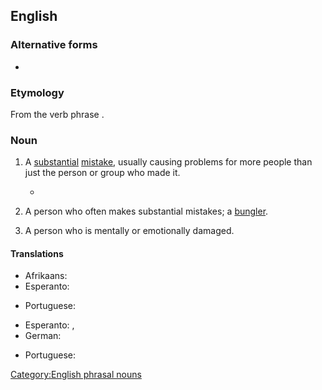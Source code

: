 {{also|screw-up|screw up}}
==English==

===Alternative forms===
* {{l|en|screw-up}}

===Etymology===
From the verb phrase {{m|en|screw up}}.

===Noun===
{{en-noun}}

# {{lb|en|colloquial}} A [[substantial]] [[mistake]], usually causing problems for more people than just the person or group who made it.
#* {{quote-book
|year=1977
|author=John Osborne
|title=White House watch: the Ford years‎
|page=147
|passage=The Ford administration emerged in better shape than it deserved from the fantastic '''screw-up''' that preceded the release of the Rockefeller...}}
# {{lb|en|colloquial}} A person who often makes substantial mistakes; a [[bungler]].
# {{lb|en|colloquial}} A person who is mentally or emotionally damaged.

====Translations====
{{trans-top|substantial mistake}}
* Afrikaans: {{t|af|knaterflater}}
* Esperanto: {{t+|eo|fuŝo}}
{{trans-mid}}
* Portuguese: {{t+|pt|vacilo|m}}
{{trans-bottom}}

{{trans-top|person who often makes substantial mistakes}}
* Esperanto: {{t+|eo|fuŝulo}}, {{t|eo|fuŝisto}}
* German: {{t+|de|Versager|m}}
{{trans-mid}}
* Portuguese: {{t+|pt|vacilão|m}}
{{trans-bottom}}
[[Category:English phrasal nouns]]
